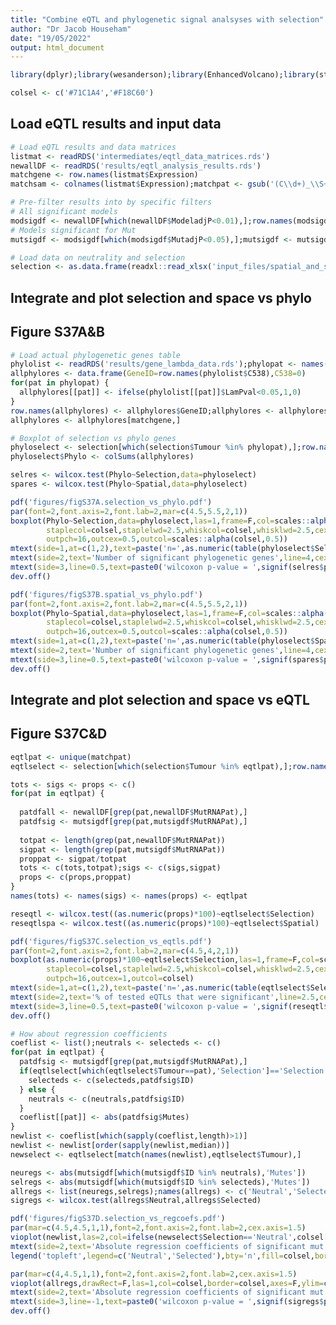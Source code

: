 ```yaml
---
title: "Combine eQTL and phylogenetic signal analsyses with selection"
author: "Dr Jacob Househam"
date: "19/05/2022"
output: html_document
---
```


```r
library(dplyr);library(wesanderson);library(EnhancedVolcano);library(stringr);library(pheatmap);library(vioplot)
```

```r
colsel <- c('#71C1A4','#F18C60')
```

## Load eQTL results and input data
```r
# Load eQTL results and data matrices
listmat <- readRDS('intermediates/eqtl_data_matrices.rds')
newallDF <- readRDS('results/eqtl_analysis_results.rds')
matchgene <- row.names(listmat$Expression)
matchsam <- colnames(listmat$Expression);matchpat <- gsub('(C\\d+)_\\S+','\\1',matchsam)

# Pre-filter results into by specific filters
# All significant models
modsigdf <- newallDF[which(newallDF$ModeladjP<0.01),];row.names(modsigdf) <- c(1:nrow(modsigdf))
# Models significant for Mut
mutsigdf <- modsigdf[which(modsigdf$MutadjP<0.05),];mutsigdf <- mutsigdf[order(mutsigdf$MutP),];row.names(mutsigdf) <- c(1:nrow(mutsigdf))

# Load data on neutrality and selection
selection <- as.data.frame(readxl::read_xlsx('input_files/spatial_and_selection_results.xlsx'))
```


## Integrate and plot selection and space vs phylo
## Figure S37A&B
```r
# Load actual phylogenetic genes table
phylolist <- readRDS('results/gene_lambda_data.rds');phylopat <- names(phylolist)
allphylores <- data.frame(GeneID=row.names(phylolist$C538),C538=0)
for(pat in phylopat) {
  allphylores[[pat]] <- ifelse(phylolist[[pat]]$LamPval<0.05,1,0)
}
row.names(allphylores) <- allphylores$GeneID;allphylores <- allphylores[,phylopat]
allphylores <- allphylores[matchgene,]

# Boxplot of selection vs phylo genes
phyloselect <- selection[which(selection$Tumour %in% phylopat),];row.names(phyloselect) <- c(1:nrow(phyloselect))
phyloselect$Phylo <- colSums(allphylores)

selres <- wilcox.test(Phylo~Selection,data=phyloselect)
spares <- wilcox.test(Phylo~Spatial,data=phyloselect)

pdf('figures/figS37A.selection_vs_phylo.pdf')
par(font=2,font.axis=2,font.lab=2,mar=c(4.5,5.5,2,1))
boxplot(Phylo~Selection,data=phyloselect,las=1,frame=F,col=scales::alpha(colsel,0.5),xlab='',ylab='',ylim=c(0,2500),boxcol=colsel,boxlwd=2.5,medcol=colsel,medlwd=3.5,
        staplecol=colsel,staplelwd=2.5,whiskcol=colsel,whisklwd=2.5,cex.axis=1.25,
        outpch=16,outcex=0.5,outcol=scales::alpha(colsel,0.5))
mtext(side=1,at=c(1,2),text=paste('n=',as.numeric(table(phyloselect$Selection))),line=2,cex=1.25)
mtext(side=2,text='Number of significant phylogenetic genes',line=4,cex=1.25)
mtext(side=3,line=0.5,text=paste0('wilcoxon p-value = ',signif(selres$p.value,3)))
dev.off()

pdf('figures/figS37B.spatial_vs_phylo.pdf')
par(font=2,font.axis=2,font.lab=2,mar=c(4.5,5.5,2,1))
boxplot(Phylo~Spatial,data=phyloselect,las=1,frame=F,col=scales::alpha(colsel,0.5),xlab='',ylab='',ylim=c(0,2500),boxcol=colsel,boxlwd=2.5,medcol=colsel,medlwd=3.5,
        staplecol=colsel,staplelwd=2.5,whiskcol=colsel,whisklwd=2.5,cex.axis=1.25,
        outpch=16,outcex=0.5,outcol=scales::alpha(colsel,0.5))
mtext(side=1,at=c(1,2),text=paste('n=',as.numeric(table(phyloselect$Spatial))),line=2,cex=1.25)
mtext(side=2,text='Number of significant phylogenetic genes',line=4,cex=1.25)
mtext(side=3,line=0.5,text=paste0('wilcoxon p-value = ',signif(spares$p.value,3)))
dev.off()
```

## Integrate and plot selection and space vs eQTL
## Figure S37C&D
```r
eqtlpat <- unique(matchpat)
eqtlselect <- selection[which(selection$Tumour %in% eqtlpat),];row.names(eqtlselect) <- c(1:nrow(eqtlselect))

tots <- sigs <- props <- c()
for(pat in eqtlpat) {
  
  patdfall <- newallDF[grep(pat,newallDF$MutRNAPat),]
  patdfsig <- mutsigdf[grep(pat,mutsigdf$MutRNAPat),]
  
  totpat <- length(grep(pat,newallDF$MutRNAPat))
  sigpat <- length(grep(pat,mutsigdf$MutRNAPat))
  proppat <- sigpat/totpat
  tots <- c(tots,totpat);sigs <- c(sigs,sigpat)
  props <- c(props,proppat)
}
names(tots) <- names(sigs) <- names(props) <- eqtlpat

reseqtl <- wilcox.test((as.numeric(props)*100)~eqtlselect$Selection)
reseqtlspa <- wilcox.test((as.numeric(props)*100)~eqtlselect$Spatial)

pdf('figures/figS37C.selection_vs_eqtls.pdf')
par(font=2,font.axis=2,font.lab=2,mar=c(4.5,4,2,1))
boxplot(as.numeric(props)*100~eqtlselect$Selection,las=1,frame=F,col=scales::alpha(colsel,0.5),xlab='',ylab='',ylim=c(0,10),boxcol=colsel,boxlwd=2.5,medcol=colsel,medlwd=3.5,
        staplecol=colsel,staplelwd=2.5,whiskcol=colsel,whisklwd=2.5,cex.axis=1.25,
        outpch=16,outcex=1,outcol=colsel)
mtext(side=1,at=c(1,2),text=paste('n=',as.numeric(table(eqtlselect$Selection))),line=2,cex=1.25)
mtext(side=2,text='% of tested eQTLs that were significant',line=2.5,cex=1.25)
mtext(side=3,line=0.5,text=paste0('wilcoxon p-value = ',signif(reseqtl$p.value,3)))
dev.off()

# How about regression coefficients
coeflist <- list();neutrals <- selecteds <- c()
for(pat in eqtlpat) {
  patdfsig <- mutsigdf[grep(pat,mutsigdf$MutRNAPat),]
  if(eqtlselect[which(eqtlselect$Tumour==pat),'Selection']=='Selection') {
    selecteds <- c(selecteds,patdfsig$ID)
  } else {
    neutrals <- c(neutrals,patdfsig$ID)
  }
  coeflist[[pat]] <- abs(patdfsig$Mutes)
}
newlist <- coeflist[which(sapply(coeflist,length)>1)]
newlist <- newlist[order(sapply(newlist,median))]
newselect <- eqtlselect[match(names(newlist),eqtlselect$Tumour),]

neuregs <- abs(mutsigdf[which(mutsigdf$ID %in% neutrals),'Mutes'])
selregs <- abs(mutsigdf[which(mutsigdf$ID %in% selecteds),'Mutes'])
allregs <- list(neuregs,selregs);names(allregs) <- c('Neutral','Selected')
sigregs <- wilcox.test(allregs$Neutral,allregs$Selected)

pdf('figures/figS37D.selection_vs_regcoefs.pdf')
par(mar=c(4.5,4.5,1,1),font=2,font.axis=2,font.lab=2,cex.axis=1.5)
vioplot(newlist,las=2,col=ifelse(newselect$Selection=='Neutral',colsel[1],colsel[2]),border=ifelse(newselect$Selection=='Neutral',colsel[1],colsel[2]),axes=F,drawRect=F,ylim=c(0,6))
mtext(side=2,text='Absolute regression coefficients of significant mut eQTLs',line=2.8,cex=1.3)
legend('topleft',legend=c('Neutral','Selected'),bty='n',fill=colsel,border=colsel,cex=1.5)

par(mar=c(4,4.5,1,1),font=2,font.axis=2,font.lab=2,cex.axis=1.5)
vioplot(allregs,drawRect=F,las=1,col=colsel,border=colsel,axes=F,ylim=c(0,6))
mtext(side=2,text='Absolute regression coefficients of significant mut eQTLs',line=2.8,cex=1.3)
mtext(side=3,line=-1,text=paste0('wilcoxon p-value = ',signif(sigregs$p.value,3)))
dev.off()

```

